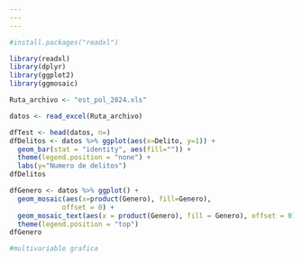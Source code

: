 ```yaml
---
---
---
```


```r

#install.packages("readxl")

library(readxl)
library(dplyr)
library(ggplot2)
library(ggmosaic)
```

```r
Ruta_archivo <- "est_pol_2024.xls"

datos <- read_excel(Ruta_archivo)

```

```r
dfTest <- head(datos, n=)
dfDelitos <- datos %>% ggplot(aes(x=Delito, y=1)) +
  geom_bar(stat = "identity", aes(fill="")) +
  theme(legend.position = "none") +
  labs(y="Numero de delitos")
dfDelitos
```

```r

dfGenero <- datos %>% ggplot() +
  geom_mosaic(aes(x=product(Genero), fill=Genero),
             offset = 0) +
  geom_mosaic_text(aes(x = product(Genero), fill = Genero), offset = 0)+
  theme(legend.position = "top")
dfGenero
```

```r
#multivariable grafica


```
